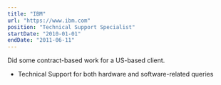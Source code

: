```yaml
---
title: "IBM"
url: "https://www.ibm.com"
position: "Technical Support Specialist"
startDate: "2010-01-01"
endDate: "2011-06-11"
---
```


Did some contract-based work for a US-based client.  
- Technical Support for both hardware and software-related queries